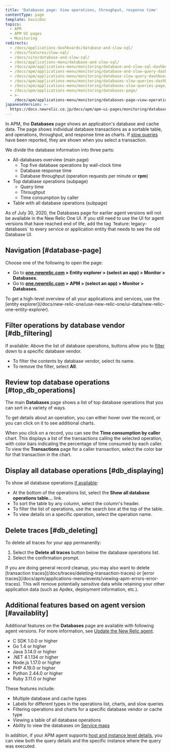 ```yaml
---
title: 'Databases page: View operations, throughput, response time'
contentType: page
template: basicDoc
topics:
  - APM
  - APM UI pages
  - Monitoring
redirects:
  - /docs/applications-dashboards/database-and-slow-sql/
  - /docs/features/slow-sql/
  - /docs/site/database-and-slow-sql/
  - /docs/applications-menu/database-and-slow-sql/
  - /docs/apm/applications-menu/monitoring/database-and-slow-sql-dashboard/
  - /docs/apm/applications-menu/monitoring/database-and-slow-query-dashboard/
  - /docs/apm/applications-menu/monitoring/database-slow-query-dashboard/
  - /docs/apm/applications-menu/monitoring/databases-slow-queries-dashboard/
  - /docs/apm/applications-menu/monitoring/databases-slow-queries-page/
  - /docs/apm/applications-menu/monitoring/databases-page/
  - >-
    /docs/apm/applications-menu/monitoring/databases-page-view-operations-throughput-response-time/
japaneseVersion: >-
  https://docs.newrelic.co.jp/docs/apm/apm-ui-pages/monitoring/databases-page-view-operations-throughput-response-time
---
```


In APM, the **Databases** page shows an application's database and cache data. The page shows individual database transactions as a sortable table, and operations, throughput, and response time as charts. If [slow queries](/docs/apm/applications-menu/monitoring/viewing-slow-query-details) have been reported, they are shown when you select a transaction.

We divide the database information into three parts:

* All-databases overview (main page)
  * Top five database operations by wall-clock time
  * Database response time
  * Database throughput (operation requests per minute or **rpm**)
* Top database operations (subpage)
  * Query time
  * Throughput
  * Time consumption by caller
* Table with all database operations (subpage)

<Callout variant="important">
  As of July 30, 2020, the Databases page for earlier agent versions will not be available in the New Relic One UI. If you still need to use the UI for agent versions that have reached end of life, add the tag `feature: legacy-databases` to every service or application entity that needs to see the old Database UI.
</Callout>

## Navigation [#database-page]

Choose one of the following to open the page:

* Go to **[one.newrelic.com](https://one.newrelic.com) > Entity explorer > (select an app) > Monitor > Databases**.
* Go to **[one.newrelic.com](https://one.newrelic.com) > APM > (select an app) > Monitor > Databases**.

<Callout variant="tip">
  To get a high-level overview of all your applications and services, use the [entity explorer](/docs/new-relic-one/use-new-relic-one/ui-data/new-relic-one-entity-explorer).
</Callout>

## Filter operations by database vendor [#db_filtering]

If available: Above the list of database operations, buttons allow you to [filter](#availablity) down to a specific database vendor.

* To filter the contents by database vendor, select its name.
* To remove the filter, select **All**.

## Review top database operations [#top_db_operations]

The main **Databases** page shows a list of top database operations that you can sort in a variety of ways.

To get details about an operation, you can either hover over the record, or you can click on it to see additional charts.

When you click on a record, you can see the **Time consumption by caller** chart. This displays a list of the transactions calling the selected operation, with color bars indicating the percentage of time consumed by each caller. To view the **Transactions** page for a caller transaction, select the color bar for that transaction in the chart.

## Display all database operations [#db_displaying]

To show all database operations [if available](#availability):

* At the bottom of the operations list, select the **Show all database operations table...** link.
* To sort the table by any column, select the column's header.
* To filter the list of operations, use the search box at the top of the table.
* To view details on a specific operation, select the operation name.

## Delete traces [#db_deleting]

To delete all traces for your app permanently:

1. Select the **Delete all traces** button below the database operations list.
2. Select the confirmation prompt.

<Callout variant="tip">
  If you are doing general record cleanup, you may also want to delete [transaction traces](/docs/traces/deleting-transaction-traces) or [error traces](/docs/apm/applications-menu/events/viewing-apm-errors-error-traces). This will remove potentially sensitive data while retaining your other application data (such as Apdex, deployment information, etc.).
</Callout>

## Additional features based on agent version [#availablity]

Additional features on the **Databases** page are available with following agent versions. For more information, see [Update the New Relic agent](/docs/agents/manage-apm-agents/installation/update-new-relic-agent).

* C SDK 1.0.0 or higher
* Go 1.4 or higher
* Java 3.14.0 or higher
* .NET 4.1.134 or higher
* Node.js 1.17.0 or higher
* PHP 4.19.0 or higher
* Python 2.44.0 or higher
* Ruby 3.11.0 or higher

These features include:

* Multiple database and cache types
* Labels for different types in the operations list, charts, and slow queries
* Filtering operations and charts for a specific database vendor or cache type
* Viewing a table of all database operations
* Ability to view the databases on [Service maps](/docs/apm/applications-menu/monitoring/service-maps)

In addition, if your APM agent supports [host and instance level details](/docs/apm/applications-menu/features/analyze-database-instance-level-performance-issues), you can view both the query details and the specific instance where the query was executed.
